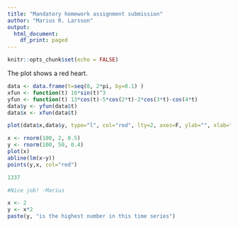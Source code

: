 ```yaml
---
title: "Mandatory homework assignment submission"
author: "Marius R. Larsson"
output:
  html_document:
    df_print: paged
---
```


```r
knitr::opts_chunk$set(echo = FALSE)
```

The plot shows a red heart.

```r
data <- data.frame(t=seq(0, 2*pi, by=0.1) )
xfun <- function(t) 16*sin(t)^3
yfun <- function(t) 13*cos(t)-5*cos(2*t)-2*cos(3*t)-cos(4*t)
data$y <- yfun(data$t)
data$x <- xfun(data$t)

plot(data$x,data$y, type="l", col="red", lty=2, axes=F, ylab="", xlab="")
```


```r

x <- rnorm(100, 2, 0.5)
y <- rnorm(100, 50, 0.4)
plot(x)
abline(lm(x~y))
points(y,x, col="red")

1337
```

```r
#Nice job! -Marius

x <- 2
y <- x*2
paste(y, "is the highest number in this time series")

```

